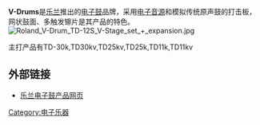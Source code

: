 '''V-Drums'''是[[乐兰|乐兰]]推出的[[电子鼓|电子鼓]]品牌，采用[[电子音源|电子音源]]和模拟传统原声鼓的打击板，网状鼓面、多触发镲片是其产品的特色。
[[File:Roland_V-Drum_TD-12S_V-Stage_set_+_expansion.jpg|thumb]]

主打产品有TD-30k,TD30kv,TD25kv,TD25k,TD11k,TD11kv

==外部链接==
*[http://www.roland.com/categories/v-drums/v-drums_kits/ 乐兰电子鼓产品网页] {{Wayback|url=http://www.roland.com/categories/v-drums/v-drums_kits/ |date=20160803015051 }}

[[Category:电子乐器|Category:电子乐器]]